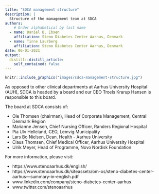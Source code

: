 ```yaml
---
title: "SDCA management structure"
description: |
  Structure of the management team at SDCA
authors:
    # Order alphabetical by last name
  - name: Daniel B. Ibsen
    affiliation: Steno Diabetes Center Aarhus, Denmark
  - name: Tinne Laurberg
    affiliation: Steno Diabetes Center Aarhus, Denmark
date: 06-01-2021
output:
  distill::distill_article:
    self_contained: false
---
```


```r
knitr::include_graphics("images/sdca-management-structure.jpg")
```

As opposed to other clinical departments at Aarhus University Hospital (AUH), SDCA is headed by a board and our CEO Troels Krarup Hansen is responsible to this board.
 
The board at SDCA consists of:

-	Ole Thomsen (chairman), Head of Corporate Management, Central Denmark Region
-	Marianne Jensen, Chief Nursing Officer, Randers Regional Hospital
-	Pia Ulv Helleland, CEO, Lemvig Municipality
-	Lars Bo Nielsen, Dean, Health - Aarhus University
-	Claus Thomsen, Chief Medical Officer, Aarhus University Hospital
-	Ulrik Meyer, Head of Programme, Novo Nordisk Foundation

For more information, please visit:

- https://www.stenoaarhus.dk/english/    
- https://www.stenoaarhus.dk/siteassets/om-os/steno-diabetes-center-aarhus---summary-in-english.pdf 
- www.linkedin.com/company/steno-diabetes-center-aarhus   
- www.twitter.com/stenoaarhus  

